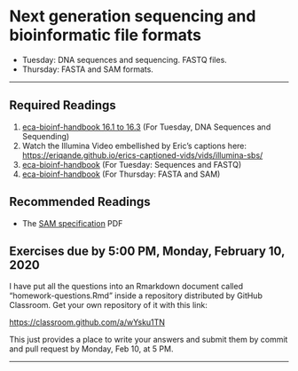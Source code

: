 # Next generation sequencing and bioinformatic file formats

* Tuesday: DNA sequences and sequencing. FASTQ files.
* Thursday: FASTA and SAM formats.

---

## Required Readings {-}

1. [eca-bioinf-handbook 16.1 to 16.3](https://eriqande.github.io/eca-bioinf-handbook/dna-sequences-and-sequencing.html) (For Tuesday, DNA Sequences and Sequending)
2. Watch the Illumina Video embellished by Eric's captions here:
[https://eriqande.github.io/erics-captioned-vids/vids/illumina-sbs/](https://eriqande.github.io/erics-captioned-vids/vids/illumina-sbs/)
3. [eca-bioinf-handbook](https://eriqande.github.io/eca-bioinf-handbook/bioinformatic-file-formats.html) (For Tuesday: Sequences and FASTQ)
3. [eca-bioinf-handbook](https://eriqande.github.io/eca-bioinf-handbook/bioinformatic-file-formats.html) (For Thursday: FASTA and SAM)

## Recommended Readings {-}

* The [SAM specification](https://samtools.github.io/hts-specs/SAMv1.pdf) PDF

## Exercises due by 5:00 PM, Monday, February 10, 2020 {-}

I have put all the questions into an Rmarkdown document called "homework-questions.Rmd" inside a repository distributed by GitHub Classroom.  Get your own repository of it with this link:

[https://classroom.github.com/a/wYsku1TN](https://classroom.github.com/a/wYsku1TN)

This just provides a place to write your answers and submit them by commit and pull request by Monday, Feb 10, at 5 PM.  

---






